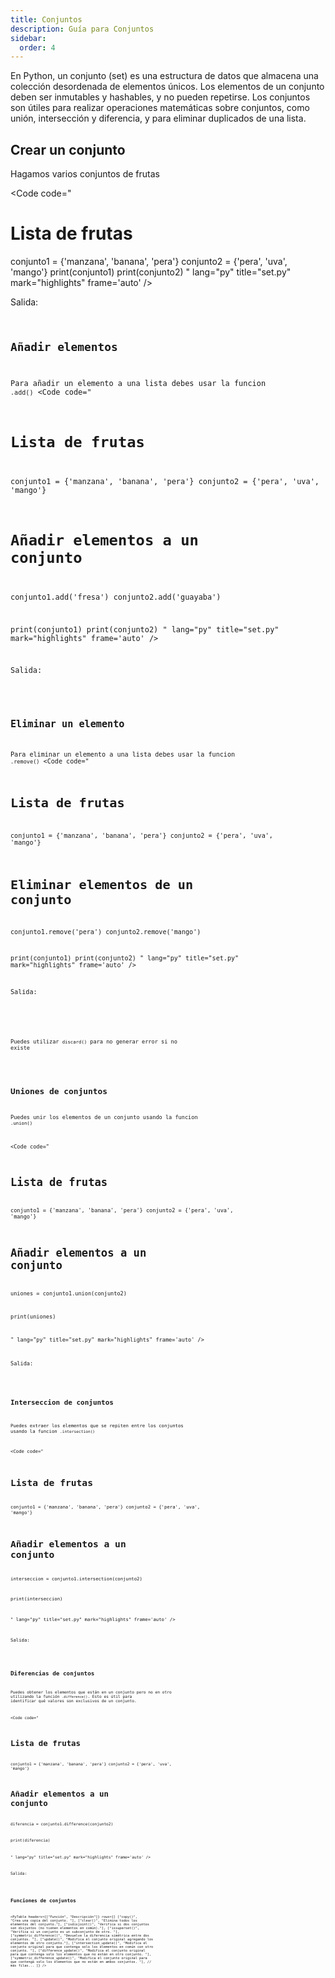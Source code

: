 ```yaml
---
title: Conjuntos
description: Guía para Conjuntos
sidebar:
  order: 4
---
```



En Python, un conjunto (set) es una estructura de datos que almacena una colección desordenada de elementos únicos. Los elementos de un conjunto deben ser inmutables y hashables, y no pueden repetirse. Los conjuntos son útiles para realizar operaciones matemáticas sobre conjuntos, como unión, intersección y diferencia, y para eliminar duplicados de una lista.

## Crear un conjunto

Hagamos varios conjuntos de frutas

<Code
code="
# Lista de frutas
conjunto1 = {'manzana', 'banana', 'pera'}
conjunto2 = {'pera', 'uva', 'mango'}
print(conjunto1)
print(conjunto2)
"
lang="py"
title="set.py"
mark="highlights"
frame='auto' />

Salida:

<Code
code="
{'manzana', 'banana', 'pera'}
{'pera', 'uva', 'mango'}
"
title="terminal"
mark="highlights"
frame='terminal' />

## Añadir elementos

Para añadir un elemento a una lista debes usar la funcion `.add()`
<Code
code="
# Lista de frutas
conjunto1 = {'manzana', 'banana', 'pera'}
conjunto2 = {'pera', 'uva', 'mango'}

# Añadir elementos a un conjunto

conjunto1.add('fresa')
conjunto2.add('guayaba')

print(conjunto1)
print(conjunto2)
"
lang="py"
title="set.py"
mark="highlights"
frame='auto' />

Salida:

<Code
code="
{'manzana', 'banana', 'pera', 'fresa'}
{'pera', 'uva', 'mango', 'guayaba'}
"
title="terminal"
mark="highlights"
frame='terminal' />

## Eliminar un elemento

Para eliminar un elemento a una lista debes usar la funcion `.remove()`
<Code
code="
# Lista de frutas
conjunto1 = {'manzana', 'banana', 'pera'}
conjunto2 = {'pera', 'uva', 'mango'}

# Eliminar elementos de un conjunto

conjunto1.remove('pera')
conjunto2.remove('mango')

print(conjunto1)
print(conjunto2)
"
lang="py"
title="set.py"
mark="highlights"
frame='auto' />

Salida:

<Code
code="
{'manzana', 'banana'}
{'pera', 'uva'}
"
title="terminal"
mark="highlights"
frame='terminal' />

<Aside type="note">

Puedes utilizar `discard()` para no generar error si no existe

</Aside>


## Uniones de conjuntos

Puedes unir los elementos de un conjunto usando la funcion `.union()`

<Code
code="
# Lista de frutas
conjunto1 = {'manzana', 'banana', 'pera'}
conjunto2 = {'pera', 'uva', 'mango'}

# Añadir elementos a un conjunto

uniones = conjunto1.union(conjunto2)

print(uniones)

"
lang="py"
title="set.py"
mark="highlights"
frame='auto' />

Salida:

<Code
code="
{'manzana', 'banana','pera', 'uva', 'mango'}
"
title="terminal"
mark="highlights"
frame='terminal' />


## Interseccion de conjuntos

Puedes extraer los elementos que se repiten entre los conjuntos usando la funcion `.intersection()`

<Code
code="
# Lista de frutas
conjunto1 = {'manzana', 'banana', 'pera'}
conjunto2 = {'pera', 'uva', 'mango'}

# Añadir elementos a un conjunto

interseccion = conjunto1.intersection(conjunto2)

print(interseccion)

"
lang="py"
title="set.py"
mark="highlights"
frame='auto' />

Salida:

<Code
code="
{'pera'}
"
title="terminal"
mark="highlights"
frame='terminal' />

## Diferencias de conjuntos

Puedes obtener los elementos que están en un conjunto pero no en otro utilizando la función `.difference()`.
Esto es útil para identificar qué valores son exclusivos de un conjunto.

<Code
code="
# Lista de frutas
conjunto1 = {'manzana', 'banana', 'pera'}
conjunto2 = {'pera', 'uva', 'mango'}

# Añadir elementos a un conjunto

diferencia = conjunto1.difference(conjunto2)

print(diferencia)

"
lang="py"
title="set.py"
mark="highlights"
frame='auto' />

Salida:

<Code
code="
{'manzana', 'banana'}
"
title="terminal"
mark="highlights"
frame='terminal' />

## Funciones de conjuntos

<PyTable
  headers={["Función", "Descripción"]}
  rows={[
    ["copy()", "Crea una copia del conjunto. "],
    ["clear()", "Elimina todos los elementos del conjunto."],
    ["isdisjoint()", "Verifica si dos conjuntos son disjuntos (no tienen elementos en común)."],
    ["issuperset()", "Verifica si un conjunto es un subconjunto de otro. "],
    ["symmetric_difference()", "Devuelve la diferencia simétrica entre dos conjuntos. "],
    ["update()", "Modifica el conjunto original agregando los elementos de otro conjunto."],
    ["intersection_update()", "Modifica el conjunto original para que contenga solo los elementos en común con otro conjunto. "],
    ["difference_update()", "Modifica el conjunto original para que contenga solo los elementos que no están en otro conjunto. "],
    ["symmetric_difference_update()", "Modifica el conjunto original para que contenga solo los elementos que no están en ambos conjuntos. "],
    // más filas...
  ]}
/>
